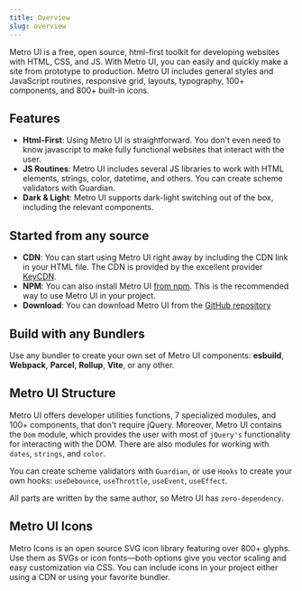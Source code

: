 ```yaml
---
title: Overview
slug: overview
---
```


Metro UI is a free, open source, html-first toolkit for developing websites with HTML, CSS, and JS. With Metro UI, you can easily and quickly make a site from prototype to production.
Metro UI includes general styles and JavaScript routines, responsive grid, layouts, typography, 100+ components, and 800+ built-in icons.

## Features

+ **Html-First**: Using Metro UI is straightforward. You don't even need to know javascript to make fully functional websites that interact with the user.
+ **JS Routines**: Metro UI includes several JS libraries to work with HTML elements, strings, color, datetime, and others. You can create scheme validators with Guardian.
+ **Dark & Light**: Metro UI supports dark-light switching out of the box, including the relevant components.

## Started from any source

+ **CDN**: You can start using Metro UI right away by including the CDN link in your HTML file. The CDN is provided by the excellent provider [KeyCDN](https://keycdn.com/).
+ **NPM**: You can also install Metro UI [from npm](https://www.npmjs.com/package/@olton/metroui). This is the recommended way to use Metro UI in your project.
+ **Download**: You can download Metro UI from the [GitHub repository](https://github.com/olton/metroui)

## Build with any Bundlers

Use any bundler to create your own set of Metro UI components: **esbuild**, **Webpack**, **Parcel**, **Rollup**, **Vite**, or any other.

## Metro UI Structure

Metro UI offers developer utilities functions, 7 specialized modules, and 100+ components, that don't require jQuery.
Moreover, Metro UI contains the `Dom` module, which provides the user with most of `jQuery's` functionality for interacting with the DOM.
There are also modules for working with `dates`, `strings`, and `color`.

You can create scheme validators with `Guardian`, or use `Hooks` to create your own hooks: `useDebounce`, `useThrottle`, `useEvent`, `useEffect`.

All parts are written by the same author, so Metro UI has `zero-dependency`.

## Metro UI Icons

Metro Icons is an open source SVG icon library featuring over 800+ glyphs. Use them as SVGs or icon fonts—both options give you vector scaling and easy customization via CSS. You can include icons in your project either using a CDN or using your favorite bundler.
